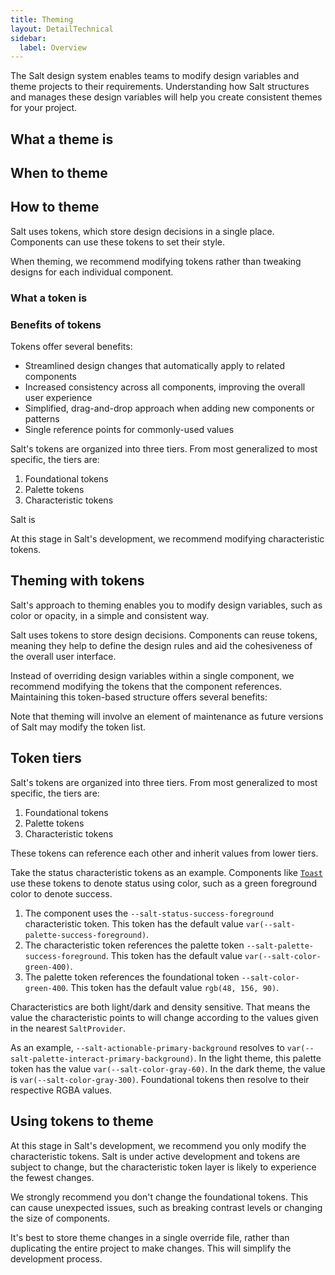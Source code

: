 ```yaml
---
title: Theming
layout: DetailTechnical
sidebar:
  label: Overview
---
```


The Salt design system enables teams to modify design variables and theme projects to their requirements. Understanding how Salt structures and manages these design variables will help you create consistent themes for your project.

## What a theme is

## When to theme

## How to theme

Salt uses tokens, which store design decisions in a single place. Components can use these tokens to set their style.

<ExampleContainer type="positive" customPillText="Best practice">
  When theming, we recommend modifying tokens rather than tweaking designs for each individual component.
</ExampleContainer>

### What a token is

### Benefits of tokens

Tokens offer several benefits:

- Streamlined design changes that automatically apply to related components
- Increased consistency across all components, improving the overall user experience
- Simplified, drag-and-drop approach when adding new components or patterns
- Single reference points for commonly-used values

Salt's tokens are organized into three tiers. From most generalized to most specific, the tiers are:

1. Foundational tokens
2. Palette tokens
3. Characteristic tokens

Salt is 

<ExampleContainer type="positive" customPillText="Best practice">
  At this stage in Salt's development, we recommend modifying characteristic tokens.
</ExampleContainer>

## Theming with tokens

Salt's approach to theming enables you to modify design variables, such as color or opacity, in a simple and consistent way.

Salt uses tokens to store design decisions. Components can reuse tokens, meaning they help to define the design rules and aid the cohesiveness of the overall user interface.

Instead of overriding design variables within a single component, we recommend modifying the tokens that the component references. Maintaining this token-based structure offers several benefits:



Note that theming will involve an element of maintenance as future versions of Salt may modify the token list.

## Token tiers

Salt's tokens are organized into three tiers. From most generalized to most specific, the tiers are:

1. Foundational tokens
2. Palette tokens
3. Characteristic tokens

These tokens can reference each other and inherit values from lower tiers.

Take the status characteristic tokens as an example. Components like [`Toast`](/salt/components/toast/examples) use these tokens to denote status using color, such as a green foreground color to denote success.

1. The component uses the `--salt-status-success-foreground` characteristic token. This token has the default value `var(--salt-palette-success-foreground)`.
2. The characteristic token references the palette token `--salt-palette-success-foreground`. This token has the default value `var(--salt-color-green-400)`.
3. The palette token references the foundational token `--salt-color-green-400`. This token has the default value `rgb(48, 156, 90)`.

Characteristics are both light/dark and density sensitive. That means the value the characteristic points to will change according to the values given in the nearest `SaltProvider`.

As an example, `--salt-actionable-primary-background` resolves to `var(--salt-palette-interact-primary-background)`. In the light theme, this palette token has the value `var(--salt-color-gray-60)`. In the dark theme, the value is `var(--salt-color-gray-300)`. Foundational tokens then resolve to their respective RGBA values.

## Using tokens to theme

At this stage in Salt's development, we recommend you only modify the characteristic tokens. Salt is under active development and tokens are subject to change, but the characteristic token layer is likely to experience the fewest changes.

We strongly recommend you don't change the foundational tokens. This can cause unexpected issues, such as breaking contrast levels or changing the size of components.

It's best to store theme changes in a single override file, rather than duplicating the entire project to make changes. This will simplify the development process.
